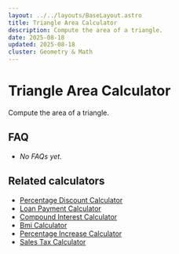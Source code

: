 ```yaml
---
layout: ../../layouts/BaseLayout.astro
title: Triangle Area Calculator
description: Compute the area of a triangle.
date: 2025-08-18
updated: 2025-08-18
cluster: Geometry & Math
---
```




# Triangle Area Calculator

Compute the area of a triangle.

<Calculator schema={schema} />

## FAQ

- _No FAQs yet._

## Related calculators
- [Percentage Discount Calculator](/calculators/percentage-discount-calculator/)
- [Loan Payment Calculator](/calculators/loan-payment-calculator/)
- [Compound Interest Calculator](/calculators/compound-interest-calculator/)
- [Bmi Calculator](/calculators/bmi-calculator/)
- [Percentage Increase Calculator](/calculators/percentage-increase-calculator/)
- [Sales Tax Calculator](/calculators/sales-tax-calculator/)
